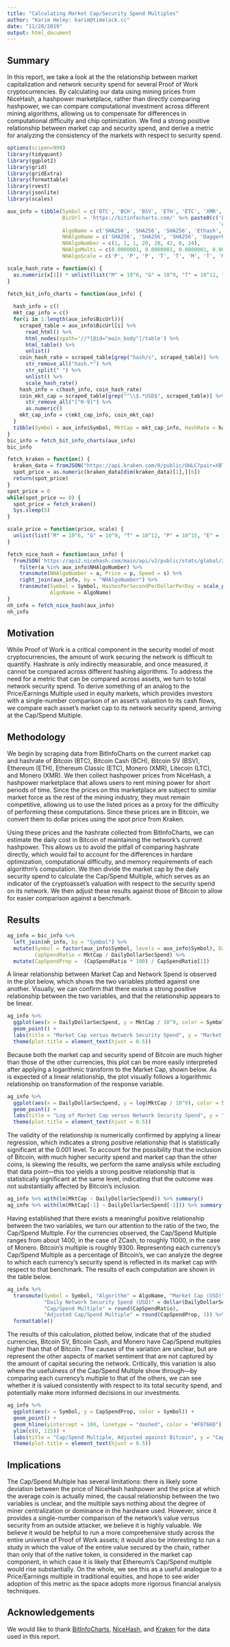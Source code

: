 ```yaml
---
title: "Calculating Market Cap/Security Spend Multiples"
author: "Karim Helmy: karim@timelock.cc"
date: "11/28/2019"
output: html_document
---
```


## Summary

In this report, we take a look at the the relationship between market capitalization and network security spend for several Proof of Work cryptocurrencies. By calculating our data using mining prices from NiceHash, a hashpower marketplace, rather than directly comparing hashpower, we can compare computational investment across different mining algorithms, allowing us to compensate for differences in computational difficulty and chip optimization. We find a strong positive relationship between market cap and security spend, and derive a metric for analyzing the consistency of the markets with respect to security spend.

```r
options(scipen=999)
library(tidyquant)
library(ggplot2)
library(grid)
library(gridExtra)
library(formattable)
library(rvest)
library(jsonlite)
library(scales)
```

```r
aux_info = tibble(Symbol = c('BTC', 'BCH', 'BSV', 'ETH', 'ETC', 'XMR', 'LTC', 'ZEC'),
                  BicUrl = 'https://bitinfocharts.com/' %>% paste0(c('bitcoin', 'bitcoin%20cash', 'bitcoin%20sv', 'ethereum',
                                                                     'ethereum%20classic', 'monero', 'litecoin', 'zcash' )),
                  AlgoName = c('SHA256', 'SHA256', 'SHA256', 'Ethash', 'Ethash', 'CryptoNightR', 'Scrypt', 'Equihash'),
                  NHAlgoName = c('SHA256', 'SHA256', 'SHA256', 'DaggerHashimoto', 'DaggerHashimoto', 'CryptoNightR', 'Scrypt', 'Equihash'),
                  NHAlgoNumber = c(1, 1, 1, 20, 20, 42, 0, 24),
                  NHAlgoMulti = c(0.0000001, 0.0000001, 0.0000001, 0.0001, 0.0001, 100, 0.0001, 100),
                  NHAlgoScale = c('P', 'P', 'P', 'T', 'T', 'M', 'T', 'M'))
```

```r
scale_hash_rate = function(x) {
  as.numeric(x[1]) * unlist(list("M" = 10^6, "G" = 10^9, "T" = 10^12, "P" = 10^15, "E" = 10^18)[x[2]])
}

fetch_bit_info_charts = function(aux_info) {
  
  hash_info = c()
  mkt_cap_info = c()
  for(i in 1:length(aux_info$BicUrl)){
    scraped_table = aux_info$BicUrl[i] %>%
      read_html() %>%
      html_nodes(xpath='//*[@id="main_body"]/table') %>%
      html_table() %>%
      unlist()
    coin_hash_rate = scraped_table[grep("hash/s", scraped_table)] %>%
      str_remove_all("hash.*") %>%
      str_split(" ") %>%
      unlist() %>%
      scale_hash_rate()
    hash_info = c(hash_info, coin_hash_rate)
    coin_mkt_cap = scraped_table[grep("^\\$.*USD$", scraped_table)] %>%
      str_remove_all("[^0-9]") %>%
      as.numeric()
    mkt_cap_info = c(mkt_cap_info, coin_mkt_cap)
  }
  tibble(Symbol = aux_info$Symbol, MktCap = mkt_cap_info, HashRate = hash_info)
}
bic_info = fetch_bit_info_charts(aux_info)
bic_info
```

```r
fetch_kraken = function() {
  kraken_data = fromJSON("https://api.kraken.com/0/public/OHLC?pair=XBTUSD")$result$XXBTZUSD
  spot_price = as.numeric(kraken_data[dim(kraken_data)[1],][6])
  return(spot_price)
}
spot_price = 0
while(spot_price == 0) {
  spot_price = fetch_kraken()
  Sys.sleep(5)
}

scale_price = function(price, scale) {
  unlist(list("M" = 10^6, "G" = 10^9, "T" = 10^12, "P" = 10^15, "E" = 10^18)[scale]) / as.numeric(price)
}

fetch_nice_hash = function(aux_info) {
  fromJSON('https://api2.nicehash.com/main/api/v2/public/stats/global/24h')$algos %>%
    filter(a %in% aux_info$NHAlgoNumber) %>%
    transmute(NHAlgoNumber = a, Price = p, Speed = s) %>%
    right_join(aux_info, by = "NHAlgoNumber") %>%
    transmute(Symbol = Symbol, HashesPerSecondPerDollarPerDay = scale_price(Price / NHAlgoMulti, NHAlgoScale) / spot_price,
              AlgoName = AlgoName)
}
nh_info = fetch_nice_hash(aux_info)
nh_info
```

## Motivation

While Proof of Work is a critical component in the security model of most cryptocurrencies, the amount of work securing the network is difficult to quantify. Hashrate is only indirectly measurable, and once measured, it cannot be compared across different hashing algorithms. To address the need for a metric that can be compared across assets, we turn to total network security spend. To derive something of an analog to the Price/Earnings Multiple used in equity markets, which provides investors with a single-number comparison of an asset's valuation to its cash flows, we compare each asset's market cap to its network security spend, arriving at the Cap/Spend Multiple.

## Methodology

We begin by scraping data from BitInfoCharts on the current market cap and hashrate of Bitcoin (BTC), Bitcoin Cash (BCH), Bitcoin SV (BSV), Ethereum (ETH), Ethereum Classic (ETC), Monero (XMR), Litecoin (LTC), and Monero (XMR). We then collect hashpower prices from NiceHash, a hashpower marketplace that allows users to rent mining power for short periods of time. Since the prices on this marketplace are subject to similar market force as the rest of the mining industry, they must remain competitive, allowing us to use the listed prices as a proxy for the difficulty of performing these computations. Since these prices are in Bitcoin, we convert them to dollar prices using the spot price from Kraken.

Using these prices and the hashrate collected from BitInfoCharts, we can estimate the daily cost in Bitcoin of maintaining the network's current hashpower. This allows us to avoid the pitfall of comparing hashrate directly, which would fail to account for the differences in hardare optimization, computational difficulty, and memory requirements of each algorithm's computation. We then divide the market cap by the daily security spend to calculate the Cap/Spend Multiple, which serves as an indicator of the cryptoasset's valuation with respect to the security spend on its network. We then adjust these results against those of Bitcoin to allow for easier comparison against a benchmark. 

## Results

```r
ag_info = bic_info %>%
  left_join(nh_info, by = "Symbol") %>%
  mutate(Symbol = factor(aux_info$Symbol, levels = aux_info$Symbol), DailyDollarSecSpend = HashRate / HashesPerSecondPerDollarPerDay,
         CapSpendRatio = MktCap / DailyDollarSecSpend) %>%
  mutate(CapSpendProp =  (CapSpendRatio * 100) / CapSpendRatio[1])
```

A linear relationship between Market Cap and Network Spend is observed in the plot below, which shows the two variables plotted against one another. Visually, we can confirm that there exists a strong positive relationship between the two variables, and that the relationship appears to be linear.

```r
ag_info %>%
  ggplot(aes(x = DailyDollarSecSpend, y = MktCap / 10^9, color = Symbol)) +
  geom_point() +
  labs(title = "Market Cap versus Network Security Spend", y = "Market Cap (Billion USD)", x = "Daily Network Security Spend (USD)") +
  theme(plot.title = element_text(hjust = 0.5))
```

Because both the market cap and security spend of Bitcoin are much higher than those of the other currencies, this plot can be more easily interpreted after applying a logarithmic transform to the Market Cap, shown below. As is expected of a linear relationship, the plot visually follows a logarithmic relationship on transformation of the response variable.

```r
ag_info %>%
  ggplot(aes(x = DailyDollarSecSpend, y = log(MktCap / 10^9), color = Symbol)) +
  geom_point() +
  labs(title = "Log of Market Cap versus Network Security Spend", y = "Log of Market Cap (Billion USD)", x = "Daily Network Security Spend (USD)") +
  theme(plot.title = element_text(hjust = 0.5))
```

The validity of the relationship is numerically confirmed by applying a linear regression, which indicates a strong positive relationship that is statistically significant at the 0.001 level. To account for the possibility that the inclusion of Bitcoin, with much higher security spend and market cap than the other coins, is skewing the results, we perform the same analysis while excluding that data point---this too yields a strong positive relationship that is statistically significant at the same level, indicating that the outcome was not substantially affected by Bitcoin's inclusion.

```r
ag_info %>% with(lm(MktCap ~ DailyDollarSecSpend)) %>% summary()
ag_info %>% with(lm(MktCap[-1] ~ DailyDollarSecSpend[-1])) %>% summary()
```

Having established that there exists a meaningful positive relationship between the two variables, we turn our attention to the ratio of the two, the Cap/Spend Multiple. For the currencies observed, the Cap/Spend Multiple ranges from about 1400, in the case of ZCash, to roughly 11000, in the case of Monero. Bitcoin's multiple is roughly 9300. Representing each currency's Cap/Spend Multiple as a percentage of Bitcoin's, we can analyze the degree to which each currency's security spend is reflected in its market cap with respect to that benchmark. The results of each computation are shown in the table below.

```r
ag_info %>%
  transmute(Symbol = Symbol, "Algorithm" = AlgoName, "Market Cap (USD)" = dollar(MktCap), "Hashes per Second" = HashRate,
            "Daily Network Security Spend (USD)" = dollar(DailyDollarSecSpend),
            "Cap/Spend Multiple" = round(CapSpendRatio),
            "Adjusted Cap/Spend Multiple" = round(CapSpendProp, 3)) %>%
  formattable()
```

The results of this calculation, plotted below, indicate that of the studied currencies, Bitcoin SV, Bitcoin Cash, and Monero have Cap/Spend multiples higher than that of Bitcoin. The causes of the variation are unclear, but are represent the other aspects of market sentiment that are not captured by the amount of capital securing the network. Critically, this variation is also where the usefulness of the Cap/Spend Multiple show through---by comparing each currency's multiple to that of the others, we can see whether it is valued consistently with respect to its total security spend, and potentially make more informed decisions in our investments.

```r
ag_info %>%
  ggplot(aes(x = Symbol, y = CapSpendProp, color = Symbol)) +
  geom_point() +
  geom_hline(yintercept = 100, linetype = "dashed", color = "#F8766D") +
  ylim(c(0, 115)) +
  labs(title = "Cap/Spend Multiple, Adjusted against Bitcoin", y = "Cap/Spend Multiple (Percent of Benchmark)", x = "Asset") +
  theme(plot.title = element_text(hjust = 0.5))
```

## Implications

The Cap/Spend Multiple has several limitations: there is likely some deviation between the price of NiceHash hashpower and the price at which the average coin is actually mined, the causal relationship between the two variables is unclear, and the multiple says nothing about the degree of miner centralization or dominance in the hardware used. However, since it provides a single-number comparison of the network's value versus security from an outside attacker, we believe it is highly valuable. We believe it would be helpful to run a more comprehensive study across the entire universe of Proof of Work assets; it would also be interesting to run a study in which the value of the entire value secured by the chain, rather than only that of the native token, is considered in the market cap component, in which case it is likely that Ethereum's Cap/Spend multiple would rise substantially. On the whole, we see this as a useful analogue to a Price/Earnings multiple in traditional equities, and hope to see wider adoption of this metric as the space adopts more rigorous financial analysis techniques.

## Acknowledgements

We would like to thank [BitInfoCharts](https://bitinfocharts.com/), [NiceHash](https://www.nicehash.com/), and [Kraken](https://kraken.com) for the data used in this report.

